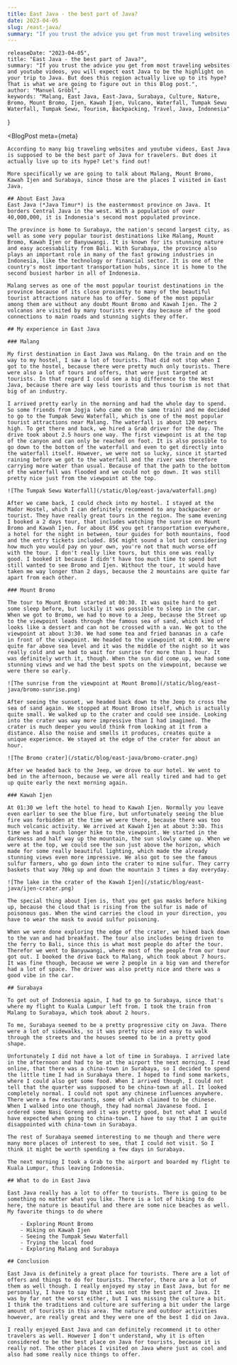 ```yaml
---
title: East Java - the best part of Java?
date: 2023-04-05
slug: /east-java/
summary: "If you trust the advice you get from most traveling websites and youtube videos, you will expect east Java to be the highlight on your trip to Java. But does this region actually live up to its hype? That is what we are going to figure out in this Blog post."
---
```



    releaseDate: "2023-04-05",
    title: "East Java - the best part of Java?",
    summary: "If you trust the advice you get from most traveling websites and youtube videos, you will expect east Java to be the highlight on your trip to Java. But does this region actually live up to its hype? That is what we are going to figure out in this Blog post.",
    author: "Manuel Gröbl",
    keywords: "Malang, East Java, East-Java, Surabaya, Culture, Nature, Bromo, Mount Bromo, Ijen, Kawah Ijen, Vulcano, Waterfall, Tumpak Sewu Waterfall, Tumpak Sewu, Tourism, Backpacking, Travel, Java, Indonesia"
}

<BlogPost 
    meta={meta}
>

    According to many big traveling websites and youtube videos, East Java is supposed to be the best part of Java for travelers. But does it actually live up to its hype? Let's find out!

    More specifically we are going to talk about Malang, Mount Bromo, Kawah Ijen and Surabaya, since those are the places I visited in East Java.

    ## About East Java
    East Java (*Java Timur*) is the easternmost province on Java. It borders Central Java in the west. With a population of over 40,000,000, it is Indonesia's second most populated province.

    The province is home to Surabaya, the nation's second largest city, as well as some very popular tourist destinations like Malang, Mount Bromo, Kawah Ijen or Banyuwangi. It is known for its stunning nature and easy accessability from Bali. With Surabaya, the province also plays an important role in many of the fast growing industries in Indonesia, like the technology or financial sector. It is one of the country's most important transportation hubs, since it is home to the second busiest harbor in all of Indonesia.

    Malang serves as one of the most popular tourist destinations in the province because of its close proximity to many of the beautiful tourist attractions nature has to offer. Some of the most popular among them are without any doubt Mount Bromo and Kawah Ijen. The 2 volcanos are visited by many tourists every day because of the good connections to main roads and stunning sights they offer.

    ## My experience in East Java

    ### Malang

    My first destination in East Java was Malang. On the train and on the way to my hostel, I saw a lot of tourists. That did not stop when I got to the hostel, because there were pretty much only tourists. There were also a lot of tours and offers, that were just targeted at tourists. In that regard I could see a big difference to the West Java, because there are way less tourists and thus tourism is not that big of an industry.

    I arrived pretty early in the morning and had the whole day to spend. So some friends from Jogja (who came on the same train) and me decided to go to the Tumpak Sewu Waterfall, which is one of the most popular tourist attractions near Malang. The waterfall is about 120 meters high. To get there and back, we hired a Grab driver for the day. The drive took about 2.5 hours one way. The first viewpoint is at the top of the canyon and can only be reached on foot. It is also possible to go down to the bottom of the waterfall and even to get directly into the waterfall itself. However, we were not so lucky, since it started raining before we got to the waterfall and the river was therefore carrying more water than usual. Because of that the path to the bottom of the waterfall was flooded and we could not go down. It was still pretty nice just from the viewpoint at the top.

    ![The Tumpak Sewu Waterfall](/static/blog/east-java/waterfall.png)

    After we came back, I could check into my hostel. I stayed at the Mador Hostel, which I can definitely recommend to any backpacker or tourist. They have really great tours in the region. The same evening I booked a 2 days tour, that includes watching the sunrise on Mount Bromo and Kawah Ijen. For about 85€ you get transportation everywhere, a hotel for the night in between, tour guides for both mountains, food and the entry tickets included. 85€ might sound a lot but considering how much you would pay on your own, you're not that much worse off with the tour. I don't really like tours, but this one was really good. I booked it because I didn't have too much time to spend but still wanted to see Bromo and Ijen. Without the tour, it would have taken me way longer than 2 days, because the 2 mountains are quite far apart from each other.

    ### Mount Bromo

    The tour to Mount Bromo started at 00:30. It was quite hard to get some sleep before, but luckily it was possible to sleep in the car. When we got to Bromo, we had to move to a Jeep, because the Street up to the viewpoint leads through the famous sea of sand, which kind of looks like a dessert and can not be crossed with a van. We got to the viewpoint at about 3:30. We had some tea and fried bananas in a cafe in front of the viewpoint. We headed to the viewpoint at 4:00. We were quite far above sea level and it was the middle of the night so it was really cold and we had to wait for sunrise for more than 1 hour. It was definitely worth it, though. When the sun did come up, we had some stunning views and we had the best spots on the viewpoint, because we were there so early.

    ![The sunrise from the viewpoint at Mount Bromo](/static/blog/east-java/bromo-sunrise.png)

    After seeing the sunset, we headed back down to the Jeep to cross the sea of sand again. We stopped at Mount Bromo itself, which is actually quite small. We walked up to the crater and could see inside. Looking into the crater was way more impressive than I had imagined. The crater is much deeper you would think from looking at it from a distance. Also the noise and smells it produces, creates quite a unique experience. We stayed at the edge of the crater for about an hour.

    ![The Bromo crater](/static/blog/east-java/bromo-crater.png)

    After we headed back to the Jeep, we drove to our hotel. We went to bed in the afternoon, because we were all really tired and had to get up quite early the next morning again.
    
    ### Kawah Ijen

    At 01:30 we left the hotel to head to Kawah Ijen. Normally you leave even earlier to see the blue fire, but unfortunately seeing the blue fire was forbidden at the time we were there, because there was too much volcanic activity. We arrived at Kawah Ijen at about 3:30. This time we had a much longer hike to the viewpoint. We started in the darkness and half way up the mountain, the sun slowly came up. When we were at the top, we could see the sun just above the horizon, which made for some really beautiful lighting, which made the already stunning views even more impressive. We also got to see the famous sulfur farmers, who go down into the crater to mine sulfur. They carry baskets that way 70kg up and down the mountain 3 times a day everyday.

    ![The lake in the crater of the Kawah Ijen](/static/blog/east-java/ijen-crater.png)

    The special thing about Ijen is, that you get gas masks before hiking up, because the cloud that is rising from the sulfur is made of poisonous gas. When the wind carries the cloud in your direction, you have to wear the mask to avoid sulfur poisoning.
    
    When we were done exploring the edge of the crater, we hiked back down to the van and had breakfast. The tour also includes being driven to the ferry to Bali, since this is what most people do after the tour. Therefor we went to Banyuwangi, where most of the people from our tour got out. I booked the drive back to Malang, which took about 7 hours. It was fine though, because we were 2 people in a big van and therefor had a lot of space. The driver was also pretty nice and there was a good vibe in the car.

    ## Surabaya

    To get out of Indonesia again, I had to go to Surabaya, since that's where my flight to Kuala Lumpur left from. I took the train from Malang to Surabaya, which took about 2 hours.

    To me, Surabaya seemed to be a pretty progressive city on Java. There were a lot of sidewalks, so it was pretty nice and easy to walk through the streets and the houses seemed to be in a pretty good shape. 

    Unfortunately I did not have a lot of time in Surabaya. I arrived late in the afternoon and had to be at the airport the next morning. I read online, that there was a china-town in Surabaya, so I decided to spend the little time I had in Surabaya there. I hoped to find some markets, where I could also get some food. When I arrived though, I could not tell that the quarter was supposed to be china-town at all. It looked completely normal. I could not spot any chinese influences anywhere. There were a few restaurants, some of which claimed to be chinese. When I walked into one though, they had normal Javanese food. I ordered some Nasi Goreng and it was pretty good, but not what I would have expected when going to china-town. I have to say that I am quite disappointed with china-town in Surabaya.

    The rest of Surabaya seemed interesting to me though and there were many more places of interest to see, that I could not visit. So I think it might be worth spending a few days in Surabaya.

    The next morning I took a Grab to the airport and boarded my flight to Kuala Lumpur, thus leaving Indonesia.

    ## What to do in East Java

    East Java really has a lot to offer to tourists. There is going to be something no matter what you like. There is a lot of hiking to do here, the nature is beautiful and there are some nice beaches as well. My favorite things to do where

        - Exploring Mount Bromo
        - Hiking on Kawah Ijen
        - Seeing the Tumpak Sewu Waterfall
        - Trying the local food
        - Exploring Malang and Surabaya

    ## Conclusion

    East Java is definitely a great place for tourists. There are a lot of offers and things to do for tourists. Therefor, there are a lot of them as well though. I really enjoyed my stay in East Java, but for me personally, I have to say that it was not the best part of Java. It was by far not the worst either, but I was missing the culture a bit. I think the traditions and culture are suffering a bit under the large amount of tourists in this area. The nature and outdoor activities however, are really great and they were one of the best I did on Java.
    
    I really enjoyed East Java and can definitely recommend it to other travelers as well. However I don't understand, why it is often considered to be the best place on Java for tourists, because it is really not. The other places I visited on Java where just as cool and also had some really nice things to offer.


</BlogPost>